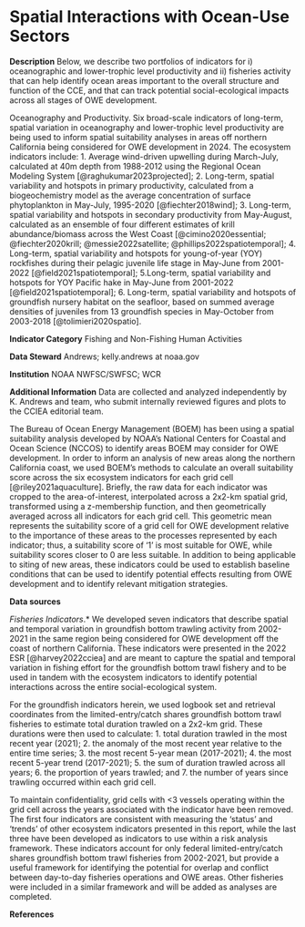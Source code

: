 # Spatial Interactions with Ocean-Use Sectors

**Description** 
Below, we describe two portfolios of indicators for i) oceanographic and lower-trophic level productivity and ii) fisheries activity that can help identify ocean areas important to the overall structure and function of the CCE, and that can track potential social-ecological impacts across all stages of OWE development.

Oceanography and Productivity. Six broad-scale indicators of long-term, spatial variation in oceanography and lower-trophic level productivity are being used to inform spatial suitability analyses in areas off northern California being considered for OWE development in 2024. The ecosystem indicators include: 1. Average wind-driven upwelling during March-July, calculated at 40m depth from 1988-2012 using the Regional Ocean Modeling System [@raghukumar2023projected]; 2. Long-term, spatial variability and hotspots in primary productivity, calculated from a biogeochemistry model as the average concentration of surface phytoplankton in May-July, 1995-2020 [@fiechter2018wind]; 3. Long-term, spatial variability and hotspots in secondary productivity from May-August, calculated as an ensemble of four different estimates of krill abundance/biomass across the West Coast [@cimino2020essential; @fiechter2020krill; @messie2022satellite; @phillips2022spatiotemporal]; 4. Long-term, spatial variability and hotspots for young-of-year (YOY) rockfishes during their pelagic juvenile life stage in May-June from 2001-2022 [@field2021spatiotemporal]; 5.Long-term, spatial variability and hotspots for YOY Pacific hake in May-June from 2001-2022 [@field2021spatiotemporal]; 6. Long-term, spatial variability and hotspots of groundfish nursery habitat on the seafloor, based on summed average densities of juveniles from 13 groundfish species in May-October from 2003-2018 [@tolimieri2020spatio].

**Indicator Category** Fishing and Non-Fishing Human Activities

**Data Steward** Andrews; kelly.andrews at noaa.gov

**Institution** NOAA NWFSC/SWFSC; WCR

**Additional Information**
Data are collected and analyzed independently by K. Andrews and team, who submit internally reviewed figures and plots to the CCIEA editorial team. 

The Bureau of Ocean Energy Management (BOEM) has been using a spatial suitability analysis developed by NOAA’s National Centers for Coastal and Ocean Science (NCCOS) to identify areas BOEM may consider for OWE development. In order to inform an analysis of new areas along the northern California coast, we used BOEM’s methods to calculate an overall suitability score across the six ecosystem indicators for each grid cell [@riley2021aquaculture]. Briefly, the raw data for each indicator was cropped to the area-of-interest, interpolated across a 2x2-km spatial grid, transformed using a z-membership function, and then geometrically averaged across all indicators for each grid cell. This geometric mean represents the suitability score of a grid cell for OWE development relative to the importance of these areas to the processes represented by each indicator; thus, a suitability score of ‘1’ is most suitable for OWE, while suitability scores closer to 0 are less suitable. In addition to being applicable to siting of new areas, these indicators could be used to establish baseline conditions that can be used to identify potential effects resulting from OWE development and to identify relevant mitigation strategies.

**Data sources**

*Fisheries Indicators*.* We developed seven indicators that describe spatial and temporal variation in groundfish bottom trawling activity from 2002-2021 in the same region being considered for OWE development off the coast of northern California. These indicators were presented in the 2022 ESR [@harvey2022cciea] and are meant to capture the spatial and temporal variation in fishing effort for the groundfish bottom trawl fishery and to be used in tandem with the ecosystem indicators to identify potential interactions across the entire social-ecological system.

For the groundfish indicators herein, we used logbook set and retrieval coordinates from the limited-entry/catch shares groundfish bottom trawl fisheries to estimate total duration trawled on a 2x2-km grid. These durations were then used to calculate: 1. total duration trawled in the most recent year (2021); 2. the anomaly of the most recent year relative to the entire time series; 3. the most recent 5-year mean (2017-2021); 4. the most recent 5-year trend (2017-2021); 5. the sum of duration trawled across all years; 6. the proportion of years trawled; and 7. the number of years since trawling occurred within each grid cell. 

To maintain confidentiality, grid cells with <3 vessels operating within the grid cell across the years associated with the indicator have been removed. The first four indicators are consistent with measuring the ‘status’ and ‘trends’ of other ecosystem indicators presented in this report, while the last three have been developed as indicators to use within a risk analysis framework. These indicators account for only federal limited-entry/catch shares groundfish bottom trawl fisheries from 2002-2021, but provide a useful framework for identifying the potential for overlap and conflict between day-to-day fisheries operations and OWE areas. Other fisheries were included in a similar framework and will be added as analyses are completed.

**References**

::: {.sectionrefs}
:::

